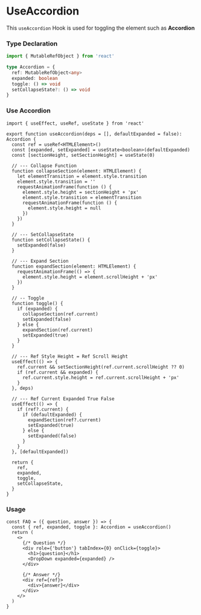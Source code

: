 # UseAccordion

This `useAccordion` Hook is used for
toggling the element such as **Accordion**

### Type Declaration

```ts filename="accordion.ts" copy
import { MutableRefObject } from 'react'

type Accordion = {
  ref: MutableRefObject<any>
  expanded: boolean
  toggle: () => void
  setCollapseState?: () => void
}
```

### Use Accordion

```tsx filename="useAccordion.tsx" copy
import { useEffect, useRef, useState } from 'react'

export function useAccordion(deps = [], defaultExpanded = false): Accordion {
  const ref = useRef<HTMLElement>()
  const [expanded, setExpanded] = useState<boolean>(defaultExpanded)
  const [sectionHeight, setSectionHeight] = useState(0)

  // --- Collapse Function
  function collapseSection(element: HTMLElement) {
    let elementTransition = element.style.transition
    element.style.transition = ''
    requestAnimationFrame(function () {
      element.style.height = sectionHeight + 'px'
      element.style.transition = elementTransition
      requestAnimationFrame(function () {
        element.style.height = null
      })
    })
  }

  // --- SetCollapseState
  function setCollapseState() {
    setExpanded(false)
  }

  // --- Expand Section
  function expandSection(element: HTMLElement) {
    requestAnimationFrame(() => {
      element.style.height = element.scrollHeight + 'px'
    })
  }

  // -- Toggle
  function toggle() {
    if (expanded) {
      collapseSection(ref.current)
      setExpanded(false)
    } else {
      expandSection(ref.current)
      setExpanded(true)
    }
  }

  // --- Ref Style Height = Ref Scroll Height
  useEffect(() => {
    ref.current && setSectionHeight(ref.current.scrollHeight ?? 0)
    if (ref.current && expanded) {
      ref.current.style.height = ref.current.scrollHeight + 'px'
    }
  }, deps)

  // --- Ref Current Expanded True False
  useEffect(() => {
    if (ref?.current) {
      if (defaultExpanded) {
        expandSection(ref?.current)
        setExpanded(true)
      } else {
        setExpanded(false)
      }
    }
  }, [defaultExpanded])

  return {
    ref,
    expanded,
    toggle,
    setCollapseState,
  }
}
```

### Usage

```tsx filename="FAQ.tsx" copy
const FAQ = ({ question, answer }) => {
  const { ref, expanded, toggle }: Accordion = useAccordion()
  return (
    <>
      {/* Question */}
      <div role={'button'} tabIndex={0} onClick={toggle}>
        <h1>{question}</h1>
        <DropDown expanded={expanded} />
      </div>

      {/* Answer */}
      <div ref={ref}>
        <div>{answer}</div>
      </div>
    </>
  )
}
```
